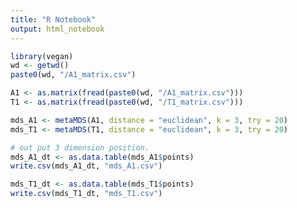 ```yaml
---
title: "R Notebook"
output: html_notebook
---
```



```r
library(vegan)
wd <- getwd()
paste0(wd, "/A1_matrix.csv")

A1 <- as.matrix(fread(paste0(wd, "/A1_matrix.csv")))
T1 <- as.matrix(fread(paste0(wd, "/T1_matrix.csv")))

mds_A1 <- metaMDS(A1, distance = "euclidean", k = 3, try = 20)
mds_T1 <- metaMDS(T1, distance = "euclidean", k = 3, try = 20)

# out put 3 dimension position.
mds_A1_dt <- as.data.table(mds_A1$points)
write.csv(mds_A1_dt, "mds_A1.csv")

mds_T1_dt <- as.data.table(mds_T1$points)
write.csv(mds_T1_dt, "mds_T1.csv")
```
